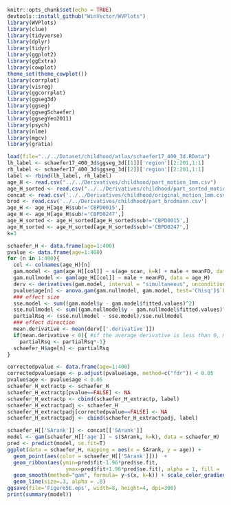 ```r
knitr::opts_chunk$set(echo = TRUE)
devtools::install_github("WinVector/WVPlots")
library(WVPlots)
library(clue)
library(tidyverse)
library(dplyr)
library(tidyr)
library(ggplot2)
library(ggExtra)
library(cowplot)
theme_set(theme_cowplot())
library(corrplot)
library(visreg)
library(ggcorrplot)
library(ggseg3d)
library(ggseg)
library(ggsegSchaefer)
library(ggsegYeo2011)
library(psych)
library(nlme)
library(mgcv)
library(gratia)

load(file="../../Dataset/childhood/atlas/schaefer17_400_3d.RData")
lh_label <- schaefer17_400_3d$ggseg_3d[[1]]['region'][2:201,1:1]
rh_label <- schaefer17_400_3d$ggseg_3d[[2]]['region'][2:201,1:1]
label <- rbind(lh_label, rh_label)
age_H <- read.csv("../../Derivatives/childhood/part_motion_1mm.csv")   
age_H_sorted <- read.csv("../../Derivatives/childhood/part_sorted_motion_1mm.csv")
concat <- read.csv('../../Derivatives/childhood/original_motion_1mm.csv')
brod <- read.csv('../../Derivatives/childhood/part_brodmann.csv')
age_H <- age_H[age_H$sub!='CBPD0015',]
age_H <- age_H[age_H$sub!='CBPD0247',]
age_H_sorted <- age_H_sorted[age_H_sorted$sub!='CBPD0015',]
age_H_sorted <- age_H_sorted[age_H_sorted$sub!='CBPD0247',]
k=3
```

```r
schaefer_H <- data.frame(age=1:400)
pvalue <- data.frame(age=1:400)
for (n in 1:400){
  col <- colnames(age_H)[n]
  gam.model <- gam(age_H[[col]] ~ s(age_scan, k=k) + male + meanFD, data = age_H)
  gam.nullmodel <- gam(age_H[[col]] ~ male + meanFD, data = age_H)
  derv <- derivatives(gam.model, interval = "simultaneous", unconditional = F)
  pvalue$age[n] <- anova.gam(gam.nullmodel, gam.model, test='Chisq')$`Pr(>Chi)`[2]
  ### effect size
  sse.model <- sum((gam.model$y - gam.model$fitted.values)^2)
  sse.nullmodel <- sum((gam.nullmodel$y - gam.nullmodel$fitted.values)^2)
  partialRsq <- (sse.nullmodel - sse.model)/sse.nullmodel
  ### effect direction
  mean.derivative <- mean(derv[['.derivative']])
  if(mean.derivative < 0){ #if the average derivative is less than 0, make the effect size estimate negative
    partialRsq <- partialRsq*-1}
  schaefer_H$age[n] <- partialRsq
}
```

```r
correctedpvalue <- data.frame(age=1:400)
correctedpvalue$age <- p.adjust(pvalue$age, method=c("fdr")) < 0.05
pvalue$age <- pvalue$age < 0.05
schaefer_H_extractp <- schaefer_H
schaefer_H_extractp[pvalue==FALSE] <- NA
schaefer_H_extractp <- cbind(schaefer_H_extractp, label)
schaefer_H_extractpadj <- schaefer_H
schaefer_H_extractpadj[correctedpvalue==FALSE] <- NA
schaefer_H_extractpadj <- cbind(schaefer_H_extractpadj, label)
```

```r
schaefer_H[['SArank']] <- concat[['SArank']]
model <- gam(schaefer_H[['age']] ~ s(SArank, k=k), data = schaefer_H)
pred <- predict(model, se.fit=T)
ggplot(data = schaefer_H, mapping = aes(x = SArank, y = age)) +
  geom_point(aes(color = schaefer_H[['SArank']]))  +
  geom_ribbon(aes(ymin=pred$fit-1.96*pred$se.fit,
                   ymax=pred$fit+1.96*pred$se.fit), alpha = 1, fill = 'gray') +
  geom_smooth(method="gam", formula= y~s(x, k=k)) + scale_color_gradient(low='yellow', high='purple') +
  geom_line(size=.3, alpha = .8)
ggsave(file='Figure5E.eps', width=8, height=4, dpi=300)
print(summary(model))
```